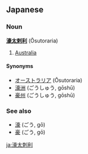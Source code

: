 ==Japanese==
===Noun===
'''[[濠]][[太]][[剌]][[利]]''' (Ōsutoraria)

# [[Australia]]

====Synonyms====
*[[オーストラリア]] (Ōsutoraria)
*[[濠洲]] (ごうしゅう, gōshū)
*[[豪州]] (ごうしゅう, gōshū)

===See also===
*[[濠]] (ごう, gō)
*[[豪]] (ごう, gō)

[[ja:濠太刺利]]